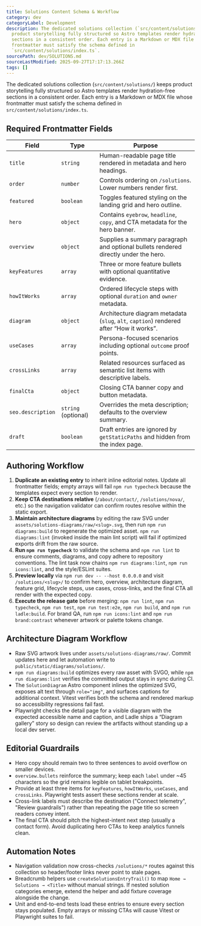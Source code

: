 ```yaml
---
title: Solutions Content Schema & Workflow
category: dev
categoryLabel: Development
description: The dedicated solutions collection (`src/content/solutions/`) keeps
  product storytelling fully structured so Astro templates render hydration-free
  sections in a consistent order. Each entry is a Markdown or MDX file whose
  frontmatter must satisfy the schema defined in
  `src/content/solutions/index.ts`.
sourcePath: dev/SOLUTIONS.md
sourceLastModified: 2025-09-27T17:17:13.266Z
tags: []
---
```


The dedicated solutions collection (`src/content/solutions/`) keeps product storytelling
fully structured so Astro templates render hydration-free sections in a consistent order.
Each entry is a Markdown or MDX file whose frontmatter must satisfy the schema defined in
`src/content/solutions/index.ts`.

## Required Frontmatter Fields

| Field             | Type                | Purpose                                                                                 |
| ----------------- | ------------------- | --------------------------------------------------------------------------------------- |
| `title`           | `string`            | Human-readable page title rendered in metadata and hero headings.                       |
| `order`           | `number`            | Controls ordering on `/solutions`. Lower numbers render first.                          |
| `featured`        | `boolean`           | Toggles featured styling on the landing grid and hero outline.                          |
| `hero`            | `object`            | Contains `eyebrow`, `headline`, `copy`, and CTA metadata for the hero banner.           |
| `overview`        | `object`            | Supplies a summary paragraph and optional bullets rendered directly under the hero.     |
| `keyFeatures`     | `array`             | Three or more feature bullets with optional quantitative evidence.                      |
| `howItWorks`      | `array`             | Ordered lifecycle steps with optional `duration` and `owner` metadata.                  |
| `diagram`         | `object`            | Architecture diagram metadata (`slug`, `alt`, `caption`) rendered after “How it works”. |
| `useCases`        | `array`             | Persona-focused scenarios including optional `outcome` proof points.                    |
| `crossLinks`      | `array`             | Related resources surfaced as semantic list items with descriptive labels.              |
| `finalCta`        | `object`            | Closing CTA banner copy and button metadata.                                            |
| `seo.description` | `string` (optional) | Overrides the meta description; defaults to the overview summary.                       |
| `draft`           | `boolean`           | Draft entries are ignored by `getStaticPaths` and hidden from the index page.           |

## Authoring Workflow

1. **Duplicate an existing entry** to inherit inline editorial notes. Update all frontmatter fields; empty arrays will fail `npm run typecheck` because the templates expect every section to render.
2. **Keep CTA destinations relative** (`/about/contact/`, `/solutions/nova/`, etc.) so the navigation validator can confirm routes resolve within the static export.
3. **Maintain architecture diagrams** by editing the raw SVG under `assets/solutions-diagrams/raw/<slug>.svg`, then run `npm run diagrams:build` to regenerate the optimized asset. `npm run diagrams:lint` (invoked inside the main lint script) will fail if optimized exports drift from the raw source.
4. **Run `npm run typecheck`** to validate the schema and `npm run lint` to ensure comments, diagrams, and copy adhere to repository conventions. The lint task now chains `npm run diagrams:lint`, `npm run icons:lint`, and the style/ESLint suites.
5. **Preview locally** via `npm run dev -- --host 0.0.0.0` and visit `/solutions/<slug>/` to confirm hero, overview, architecture diagram, feature grid, lifecycle steps, use cases, cross-links, and the final CTA all render with the expected copy.
6. **Execute the release gate** before merging: `npm run lint`, `npm run typecheck`, `npm run test`, `npm run test:e2e`, `npm run build`, and `npm run ladle:build`. For brand QA, run `npm run icons:lint` and `npm run brand:contrast` whenever artwork or palette tokens change.

## Architecture Diagram Workflow

- Raw SVG artwork lives under `assets/solutions-diagrams/raw/`. Commit updates here and let automation write to `public/static/diagrams/solutions/`.
- `npm run diagrams:build` optimizes every raw asset with SVGO, while `npm run diagrams:lint` verifies the committed output stays in sync during CI.
- The `SolutionDiagram` Astro component inlines the optimized SVG, exposes alt text through `role="img"`, and surfaces captions for additional context. Vitest verifies both the schema and rendered markup so accessibility regressions fail fast.
- Playwright checks the detail page for a visible diagram with the expected accessible name and caption, and Ladle ships a “Diagram gallery” story so design can review the artifacts without standing up a local dev server.

## Editorial Guardrails

- Hero copy should remain two to three sentences to avoid overflow on smaller devices.
- `overview.bullets` reinforce the summary; keep each `label` under ~45 characters so the
  grid remains legible on tablet breakpoints.
- Provide at least three items for `keyFeatures`, `howItWorks`, `useCases`, and
  `crossLinks`. Playwright tests assert these sections render at scale.
- Cross-link labels must describe the destination ("Connect telemetry", "Review guardrails")
  rather than repeating the page title so screen readers convey intent.
- The final CTA should pitch the highest-intent next step (usually a contact form). Avoid
  duplicating hero CTAs to keep analytics funnels clean.

## Automation Notes

- Navigation validation now cross-checks `/solutions/*` routes against this collection so
  header/footer links never point to stale pages.
- Breadcrumb helpers use `createSolutionsEntryTrail()` to map `Home → Solutions → <Title>`
  without manual strings. If nested solution categories emerge, extend the helper and add
  fixture coverage alongside the change.
- Unit and end-to-end tests load these entries to ensure every section stays populated.
  Empty arrays or missing CTAs will cause Vitest or Playwright suites to fail.
